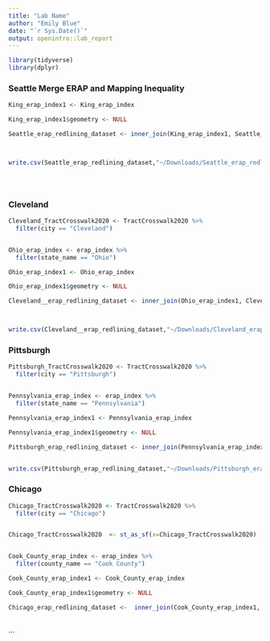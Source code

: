 ```yaml
---
title: "Lab Name"
author: "Emily Blue"
date: "`r Sys.Date()`"
output: openintro::lab_report
---
```


```r
library(tidyverse)
library(dplyr)
```

### Seattle Merge ERAP and Mapping Inequality

```r


King_erap_index1 <- King_erap_index 

King_erap_index1$geometry <- NULL

Seattle_erap_redlining_dataset <- inner_join(King_erap_index1, Seattle_TractCrosswalk2020, by = "GEOID")



write.csv(Seattle_erap_redlining_dataset,"~/Downloads/Seattle_erap_redlining_merged_dataset.csv", row.names = FALSE)





```

### Cleveland


```r

Cleveland_TractCrosswalk2020 <- TractCrosswalk2020 %>%
  filter(city == "Cleveland")


Ohio_erap_index <- erap_index %>%
  filter(state_name == "Ohio")

Ohio_erap_index1 <- Ohio_erap_index 

Ohio_erap_index1$geometry <- NULL

Cleveland__erap_redlining_dataset <- inner_join(Ohio_erap_index1, Cleveland_TractCrosswalk2020, by = "GEOID")



write.csv(Cleveland__erap_redlining_dataset,"~/Downloads/Cleveland_erap_redlining_merged_dataset.csv", row.names = FALSE)


```


### Pittsburgh


```r

Pittsburgh_TractCrosswalk2020 <- TractCrosswalk2020 %>%
  filter(city == "Pittsburgh")


Pennsylvania_erap_index <- erap_index %>%
  filter(state_name == "Pennsylvania")

Pennsylvania_erap_index1 <- Pennsylvania_erap_index 

Pennsylvania_erap_index1$geometry <- NULL

Pittsburgh_erap_redlining_dataset <- inner_join(Pennsylvania_erap_index1, Pittsburgh_TractCrosswalk2020, by = "GEOID")


write.csv(Pittsburgh_erap_redlining_dataset,"~/Downloads/Pittsburgh_erap_redlining_merged_dataset.csv", row.names = FALSE)

```


### Chicago


```r

Chicago_TractCrosswalk2020 <- TractCrosswalk2020 %>%
  filter(city == "Chicago")


Chicago_TractCrosswalk2020  <- st_as_sf(x=Chicago_TractCrosswalk2020)


Cook_County_erap_index <- erap_index %>%
  filter(county_name == "Cook County")

Cook_County_erap_index1 <- Cook_County_erap_index 

Cook_County_erap_index1$geometry <- NULL

Chicago_erap_redlining_dataset <-  inner_join(Cook_County_erap_index1, Chicago_TractCrosswalk2020, by = "GEOID")



```



...

